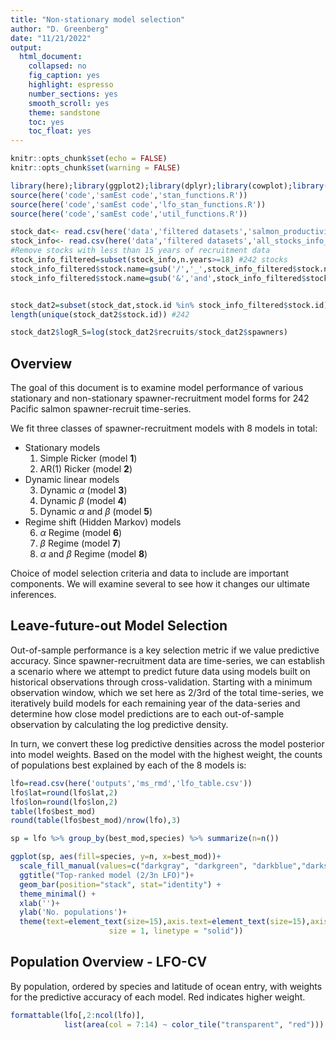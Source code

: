 ```yaml
---
title: "Non-stationary model selection"
author: "D. Greenberg"
date: "11/21/2022"
output:
  html_document:
    collapsed: no
    fig_caption: yes
    highlight: espresso
    number_sections: yes
    smooth_scroll: yes
    theme: sandstone
    toc: yes
    toc_float: yes
---
```


```r
knitr::opts_chunk$set(echo = FALSE)
knitr::opts_chunk$set(warning = FALSE)
```

```r
library(here);library(ggplot2);library(dplyr);library(cowplot);library(formattable)
source(here('code','samEst code','stan_functions.R'))
source(here('code','samEst code','lfo_stan_functions.R'))
source(here('code','samEst code','util_functions.R'))

stock_dat<- read.csv(here('data','filtered datasets','salmon_productivity_compilation_aug2022.csv'))
stock_info<- read.csv(here('data','filtered datasets','all_stocks_info_aug2022.csv'))
#Remove stocks with less than 15 years of recruitment data
stock_info_filtered=subset(stock_info,n.years>=18) #242 stocks
stock_info_filtered$stock.name=gsub('/','_',stock_info_filtered$stock.name)
stock_info_filtered$stock.name=gsub('&','and',stock_info_filtered$stock.name)


stock_dat2=subset(stock_dat,stock.id %in% stock_info_filtered$stock.id)
length(unique(stock_dat2$stock.id)) #242

stock_dat2$logR_S=log(stock_dat2$recruits/stock_dat2$spawners)

```
## Overview
The goal of this document is to examine model performance of various stationary and non-stationary spawner-recruitment model forms for 242 Pacific salmon spawner-recruit time-series.

We fit three classes of spawner-recruitment models with 8 models in total:

+ Stationary models
    1. Simple Ricker (model **1**)
    2. AR(1) Ricker (model **2**)
+ Dynamic linear models
    3. Dynamic $\alpha$ (model **3**)
    4. Dynamic $\beta$ (model **4**)
    5. Dynamic $\alpha$ and $\beta$ (model **5**)
+ Regime shift (Hidden Markov) models
    6. $\alpha$ Regime (model **6**)
    7. $\beta$ Regime (model **7**)
    8. $\alpha$ and $\beta$ Regime (model **8**) 

Choice of model selection criteria and data to include are important components. We will examine several to see how it changes our ultimate inferences.

## Leave-future-out Model Selection
Out-of-sample performance is a key selection metric if we value predictive accuracy. Since spawner-recruitment data are time-series, we can establish a scenario where we attempt to predict future data using models built on historical observations through cross-validation. Starting with a minimum observation window, which we set here as 2/3rd of the total time-series, we iteratively build models for each remaining year of the data-series and determine how close model predictions are to each out-of-sample observation by calculating the log predictive density.

In turn, we convert these log predictive densities across the model posterior into model weights. Based on the model with the highest weight, the counts of populations best explained by each of the 8 models is:

```r
lfo=read.csv(here('outputs','ms_rmd','lfo_table.csv'))
lfo$lat=round(lfo$lat,2)
lfo$lon=round(lfo$lon,2)
table(lfo$best_mod)
round(table(lfo$best_mod)/nrow(lfo),3)
```
```r

sp = lfo %>% group_by(best_mod,species) %>% summarize(n=n())

ggplot(sp, aes(fill=species, y=n, x=best_mod))+
  scale_fill_manual(values=c("darkgray", "darkgreen", "darkblue","darksalmon","darkred"))+ 
  ggtitle("Top-ranked model (2/3n LFO)")+
  geom_bar(position="stack", stat="identity") + 
  theme_minimal() +
  xlab('')+
  ylab('No. populations')+ 
  theme(text=element_text(size=15),axis.text=element_text(size=15),axis.line = element_line(colour = "black", 
                      size = 1, linetype = "solid"))
```



## Population Overview - LFO-CV
By population, ordered by species and latitude of ocean entry, with weights for the predictive accuracy of each model. Red indicates higher weight.

```r
formattable(lfo[,2:ncol(lfo)],
            list(area(col = 7:14) ~ color_tile("transparent", "red")))

```


